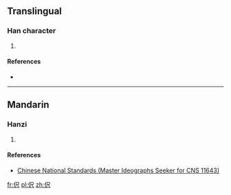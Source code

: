 ==Translingual==

===Han character===
{{Han char|rn=9|rad=人|as=04|sn=6|four=2623<sub>7</sub>|canj=人尸人 (OSO)|ids=⿰[[亻]][[尺]]}}

# {{defn|Han|sort=人04}}

====References====
* {{Han ref|kx=0096.121|hdz=10126.091|uh=4F2C|ud=20268|bh=C9AD|bd=51629}}

----

==Mandarin==

===Hanzi===
{{cmn-hanzi|pin=[[chǐ]] ([[chi3]]), [[ze]]|wg=ch'ih<sup>3</sup>, tse}}

# {{defn|lang=cmn|sort=人04}}

====References====
*[http://www.cns11643.gov.tw/AIDB/query_general_view.do?page=2&code=216C Chinese National Standards (Master Ideographs Seeker for CNS 11643)]

[[fr:伬]]
[[pl:伬]]
[[zh:伬]]